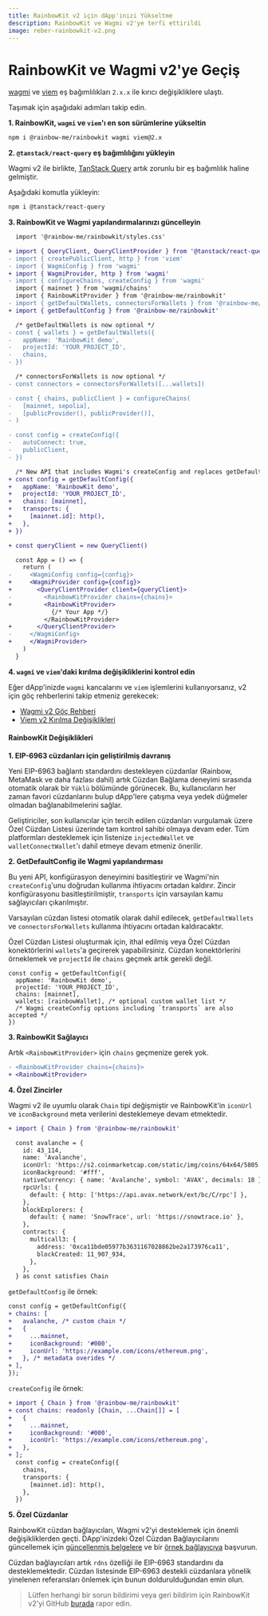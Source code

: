 ```yaml
---
title: RainbowKit v2 için dApp'inizi Yükseltme
description: RainbowKit ve Wagmi v2'ye terfi ettirildi
image: reber-rainbowkit-v2.png
---
```


# RainbowKit ve Wagmi v2'ye Geçiş

[wagmi](https://wagmi.sh) ve [viem](https://viem.sh) eş bağımlılıkları `2.x.x` ile kırıcı değişikliklere ulaştı.

Taşımak için aşağıdaki adımları takip edin.

**1. RainbowKit, `wagmi` ve `viem`'ı en son sürümlerine yükseltin**

```bash
npm i @rainbow-me/rainbowkit wagmi viem@2.x
```

**2. `@tanstack/react-query` eş bağımlılığını yükleyin**

Wagmi v2 ile birlikte, [TanStack Query](https://tanstack.com/query/v5/docs/react/overview) artık zorunlu bir eş bağımlılık haline gelmiştir.

Aşağıdaki komutla yükleyin:

```bash
npm i @tanstack/react-query
```

**3. RainbowKit ve Wagmi yapılandırmalarınızı güncelleyin**

```diff
  import '@rainbow-me/rainbowkit/styles.css'

+ import { QueryClient, QueryClientProvider } from '@tanstack/react-query'
- import { createPublicClient, http } from 'viem'
- import { WagmiConfig } from 'wagmi'
+ import { WagmiProvider, http } from 'wagmi'
- import { configureChains, createConfig } from 'wagmi'
  import { mainnet } from 'wagmi/chains'
  import { RainbowKitProvider } from '@rainbow-me/rainbowkit'
- import { getDefaultWallets, connectorsForWallets } from '@rainbow-me/rainbowkit'
+ import { getDefaultConfig } from '@rainbow-me/rainbowkit'

  /* getDefaultWallets is now optional */
- const { wallets } = getDefaultWallets({
-   appName: 'RainbowKit demo',
-   projectId: 'YOUR_PROJECT_ID',
-   chains,
- })

  /* connectorsForWallets is now optional */
- const connectors = connectorsForWallets([...wallets])

- const { chains, publicClient } = configureChains( 
-   [mainnet, sepolia], 
-   [publicProvider(), publicProvider()],
- )

- const config = createConfig({
-   autoConnect: true,
-   publicClient,
- })

  /* New API that includes Wagmi's createConfig and replaces getDefaultWallets and connectorsForWallets */
+ const config = getDefaultConfig({
+   appName: 'RainbowKit demo',
+   projectId: 'YOUR_PROJECT_ID',
+   chains: [mainnet],
+   transports: {
+     [mainnet.id]: http(),
+   },
+ })

+ const queryClient = new QueryClient()

  const App = () => {
    return (
-     <WagmiConfig config={config}>
+     <WagmiProvider config={config}>
+       <QueryClientProvider client={queryClient}>
-         <RainbowKitProvider chains={chains}>
+         <RainbowKitProvider>
            {/* Your App */}
          </RainbowKitProvider>
+       </QueryClientProvider>
-     </WagmiConfig>
+     </WagmiProvider>
    )
  }
```

**4. `wagmi` ve `viem`'daki kırılma değişikliklerini kontrol edin**

Eğer dApp'inizde `wagmi` kancalarını ve `viem` işlemlerini kullanıyorsanız, v2 için göç rehberlerini takip etmeniz gerekecek:

- [Wagmi v2 Göç Rehberi](https://wagmi.sh/react/guides/migrate-from-v1-to-v2)
- [Viem v2 Kırılma Değişiklikleri](https://viem.sh/docs/migration-guide.html#_2-x-x-breaking-changes)

#### RainbowKit Değişiklikleri

**1. EIP-6963 cüzdanları için geliştirilmiş davranış**

Yeni EIP-6963 bağlantı standardını destekleyen cüzdanlar (Rainbow, MetaMask ve daha fazlası dahil) artık Cüzdan Bağlama deneyimi sırasında otomatik olarak bir `Yüklü` bölümünde görünecek. Bu, kullanıcıların her zaman favori cüzdanlarını bulup dApp'lere çatışma veya yedek düğmeler olmadan bağlanabilmelerini sağlar.

Geliştiriciler, son kullanıcılar için tercih edilen cüzdanları vurgulamak üzere Özel Cüzdan Listesi üzerinde tam kontrol sahibi olmaya devam eder. Tüm platformları desteklemek için listenize `injectedWallet` ve `walletConnectWallet`'ı dahil etmeye devam etmeniz önerilir.

**2. GetDefaultConfig ile Wagmi yapılandırması**

Bu yeni API, konfigürasyon deneyimini basitleştirir ve Wagmi'nin `createConfig`'unu doğrudan kullanma ihtiyacını ortadan kaldırır. Zincir konfigürasyonu basitleştirilmiştir, `transports` için varsayılan kamu sağlayıcıları çıkarılmıştır.

Varsayılan cüzdan listesi otomatik olarak dahil edilecek, `getDefaultWallets` ve `connectorsForWallets` kullanma ihtiyacını ortadan kaldıracaktır.

Özel Cüzdan Listesi oluşturmak için, ithal edilmiş veya Özel Cüzdan konektörlerini `wallets`'a geçirerek yapabilirsiniz. Cüzdan konektörlerini örneklemek ve `projectId` ile `chains` geçmek artık gerekli değil.

```
const config = getDefaultConfig({
  appName: 'RainbowKit demo',
  projectId: 'YOUR_PROJECT_ID',
  chains: [mainnet],
  wallets: [rainbowWallet], /* optional custom wallet list */
  /* Wagmi createConfig options including `transports` are also accepted */
})
```

**3. RainbowKit Sağlayıcı**

Artık `<RainbowKitProvider>` için `chains` geçmenize gerek yok.

```diff
- <RainbowKitProvider chains={chains}>
+ <RainbowKitProvider>
```

**4. Özel Zincirler**

Wagmi v2 ile uyumlu olarak `Chain` tipi değişmiştir ve RainbowKit'in `iconUrl` ve `iconBackground` meta verilerini desteklemeye devam etmektedir.

```diff
+ import { Chain } from '@rainbow-me/rainbowkit'

  const avalanche = {
    id: 43_114,
    name: 'Avalanche',
    iconUrl: 'https://s2.coinmarketcap.com/static/img/coins/64x64/5805.png',
    iconBackground: '#fff',
    nativeCurrency: { name: 'Avalanche', symbol: 'AVAX', decimals: 18 },
    rpcUrls: {
      default: { http: ['https://api.avax.network/ext/bc/C/rpc'] },
    },
    blockExplorers: {
      default: { name: 'SnowTrace', url: 'https://snowtrace.io' },
    },
    contracts: {
      multicall3: {
        address: '0xca11bde05977b3631167028862be2a173976ca11',
        blockCreated: 11_907_934,
      },
    },
  } as const satisfies Chain
```

`getDefaultConfig` ile örnek:

```diff
const config = getDefaultConfig({
+ chains: [
+   avalanche, /* custom chain */
+   {
+     ...mainnet,
+     iconBackground: '#000',
+     iconUrl: 'https://example.com/icons/ethereum.png',
+   }, /* metadata overides */
+ ],
});
```

`createConfig` ile örnek:

```diff
+ import { Chain } from '@rainbow-me/rainbowkit'
+ const chains: readonly [Chain, ...Chain[]] = [
+   {
+     ...mainnet,
+     iconBackground: '#000',
+     iconUrl: 'https://example.com/icons/ethereum.png',
+   },
+ ];
  const config = createConfig({
    chains,
    transports: {
      [mainnet.id]: http(),
    },
  })
```

**5. Özel Cüzdanlar**

RainbowKit cüzdan bağlayıcıları, Wagmi v2'yi desteklemek için önemli değişikliklerden geçti. DApp'inizdeki Özel Cüzdan Bağlayıcılarını güncellemek için [güncellenmiş belgelere](https://www.rainbowkit.com/docs/custom-wallets) ve bir [örnek bağlayıcıya](packages/rainbowkit/src/wallets/walletConnectors/rainbowWallet/rainbowWallet.ts) başvurun.

Cüzdan bağlayıcıları artık `rdns` özelliği ile EIP-6963 standardını da desteklemektedir. Cüzdan listesinde EIP-6963 destekli cüzdanlara yönelik yinelenen referansları önlemek için bunun doldurulduğundan emin olun.

> Lütfen herhangi bir sorun bildirimi veya geri bildirim için RainbowKit v2'yi GitHub [burada](https://github.com/rainbow-me/rainbowkit/issues/new/choose) rapor edin.
